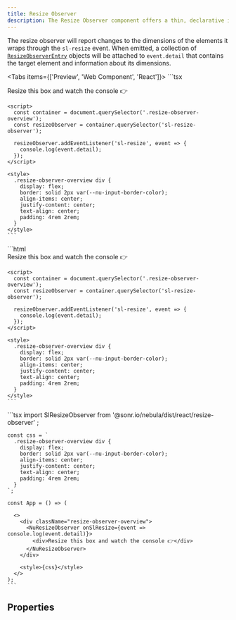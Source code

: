 ```yaml
---
title: Resize Observer
description: The Resize Observer component offers a thin, declarative interface to the ResizeObserver API.
---
```



The resize observer will report changes to the dimensions of the elements it wraps through the `sl-resize` event. When emitted, a collection of [`ResizeObserverEntry`](https://developer.mozilla.org/en-US/docs/Web/API/ResizeObserverEntry) objects will be attached to `event.detail` that contains the target element and information about its dimensions.

<Tabs items={['Preview', 'Web Component', 'React']}>
  <Tab value="Preview">
    ```tsx
    <div class="resize-observer-overview">
      <nu-resize-observer>
        <div>Resize this box and watch the console 👉</div>
      </nu-resize-observer>
    </div>
    
    <script>
      const container = document.querySelector('.resize-observer-overview');
      const resizeObserver = container.querySelector('sl-resize-observer');
    
      resizeObserver.addEventListener('sl-resize', event => {
        console.log(event.detail);
      });
    </script>
    
    <style>
      .resize-observer-overview div {
        display: flex;
        border: solid 2px var(--nu-input-border-color);
        align-items: center;
        justify-content: center;
        text-align: center;
        padding: 4rem 2rem;
      }
    </style>
    ```
  </Tab>
  <Tab value="Web Component">
    ```html
    <div class="resize-observer-overview">
      <nu-resize-observer>
        <div>Resize this box and watch the console 👉</div>
      </nu-resize-observer>
    </div>
    
    <script>
      const container = document.querySelector('.resize-observer-overview');
      const resizeObserver = container.querySelector('sl-resize-observer');
    
      resizeObserver.addEventListener('sl-resize', event => {
        console.log(event.detail);
      });
    </script>
    
    <style>
      .resize-observer-overview div {
        display: flex;
        border: solid 2px var(--nu-input-border-color);
        align-items: center;
        justify-content: center;
        text-align: center;
        padding: 4rem 2rem;
      }
    </style>
    ```
  </Tab>
  <Tab value="React">
    ```tsx
    import SlResizeObserver from '@sonr.io/nebula/dist/react/resize-observer'
    ;
    
    const css = `
      .resize-observer-overview div {
        display: flex;
        border: solid 2px var(--nu-input-border-color);
        align-items: center;
        justify-content: center;
        text-align: center;
        padding: 4rem 2rem;
      }
    `;
    
    const App = () => (
      
      <>
        <div className="resize-observer-overview">
          <NuResizeObserver onSlResize={event => console.log(event.detail)}>
            <div>Resize this box and watch the console 👉</div>
          </NuResizeObserver>
        </div>
    
        <style>{css}</style>
      </>
    );
    ```
  </Tab>
</Tabs>

## Properties

<AutoTypeTable path="./src/components/resize-observer/resize-observer.component.ts" name="NuResizeObserver" />

